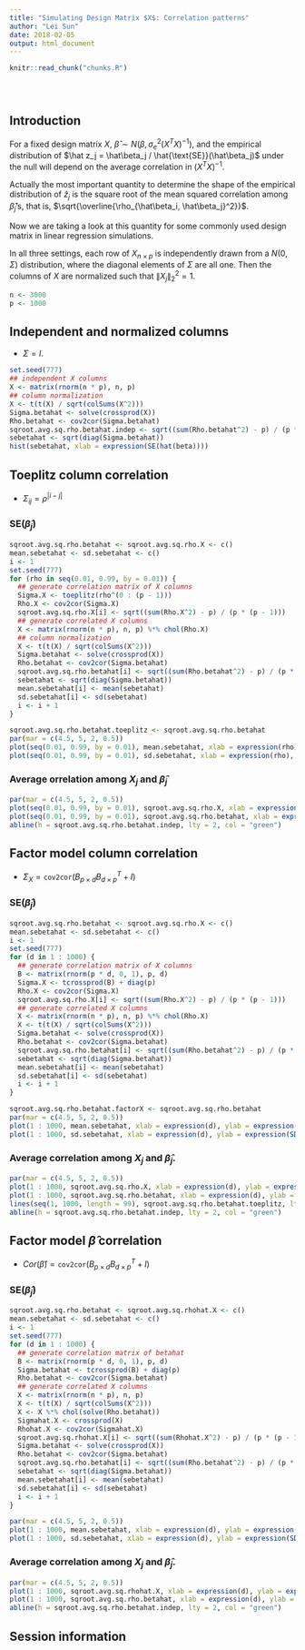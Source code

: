 ```yaml
---
title: "Simulating Design Matrix $X$: Correlation patterns"
author: "Lei Sun"
date: 2018-02-05
output: html_document
---
```


<!-- The file analysis/chunks.R contains chunks that define default settings
shared across the workflowr files. -->
```r
knitr::read_chunk("chunks.R")
```

<!-- Update knitr chunk options -->
```r
```

<!-- Insert the date the file was last updated -->
```r
```

<!-- Insert the code version (Git commit SHA1) if Git repository exists and R
 package git2r is installed -->
```r
```

<!-- Add your analysis here -->

## Introduction

For a fixed design matrix $X$, $\hat\beta \sim N(\beta, \sigma_e^2(X^TX)^{-1})$, and the empirical distribution of $\hat z_j = \hat\beta_j / \hat{\text{SE}}(\hat\beta_j)$ under the null will depend on the average correlation in $(X^TX)^{-1}$.

Actually the most important quantity to determine the shape of the empirical distribution of $\hat z_j$ is the square root of the mean squared correlation among $\hat\beta_j$'s, that is, $\sqrt{\overline{\rho_{\hat\beta_i, \hat\beta_j}^2}}$.

Now we are taking a look at this quantity for some commonly used design matrix in linear regression simulations.

In all three settings, each row of $X_{n \times p}$ is independently drawn from a $N(0, \Sigma)$ distribution, where the diagonal elements of $\Sigma$ are all one. Then the columns of $X$ are normalized such that $\|X_j\|_2^2 = 1$.

```r
n <- 3000
p <- 1000
```

## Independent and normalized columns

- $\Sigma = I$.

```r
set.seed(777)
## independent X columns
X <- matrix(rnorm(n * p), n, p)
## column normalization
X <- t(t(X) / sqrt(colSums(X^2)))
Sigma.betahat <- solve(crossprod(X))
Rho.betahat <- cov2cor(Sigma.betahat)
sqroot.avg.sq.rho.betahat.indep <- sqrt((sum(Rho.betahat^2) - p) / (p * (p - 1)))
sebetahat <- sqrt(diag(Sigma.betahat))
hist(sebetahat, xlab = expression(SE(hat(beta))))
```

## Toeplitz column correlation

- $\Sigma_{ij} = \rho^{|i - j|}$

### $\text{SE}\left(\hat\beta_j\right)$

```r
sqroot.avg.sq.rho.betahat <- sqroot.avg.sq.rho.X <- c()
mean.sebetahat <- sd.sebetahat <- c()
i <- 1
set.seed(777)
for (rho in seq(0.01, 0.99, by = 0.01)) {
  ## generate correlation matrix of X columns
  Sigma.X <- toeplitz(rho^(0 : (p - 1)))
  Rho.X <- cov2cor(Sigma.X)
  sqroot.avg.sq.rho.X[i] <- sqrt((sum(Rho.X^2) - p) / (p * (p - 1)))
  ## generate correlated X columns
  X <- matrix(rnorm(n * p), n, p) %*% chol(Rho.X)
  ## column normalization
  X <- t(t(X) / sqrt(colSums(X^2)))
  Sigma.betahat <- solve(crossprod(X))
  Rho.betahat <- cov2cor(Sigma.betahat)
  sqroot.avg.sq.rho.betahat[i] <- sqrt((sum(Rho.betahat^2) - p) / (p * (p - 1)))
  sebetahat <- sqrt(diag(Sigma.betahat))
  mean.sebetahat[i] <- mean(sebetahat)
  sd.sebetahat[i] <- sd(sebetahat)
  i <- i + 1
}
```

```r
sqroot.avg.sq.rho.betahat.toeplitz <- sqroot.avg.sq.rho.betahat
par(mar = c(4.5, 5, 2, 0.5))
plot(seq(0.01, 0.99, by = 0.01), mean.sebetahat, xlab = expression(rho), ylab = expression(bar(SE(hat(beta[j])))))
plot(seq(0.01, 0.99, by = 0.01), sd.sebetahat, xlab = expression(rho), ylab = expression(SD(SE(hat(beta[j])))))
```

### Average orrelation among $X_j$ and $\hat\beta_j$

```r
par(mar = c(4.5, 5, 2, 0.5))
plot(seq(0.01, 0.99, by = 0.01), sqroot.avg.sq.rho.X, xlab = expression(rho), ylab = expression(sqrt(bar(rho[ij]^2))), type = "o", pch = 17, main = expression(Cor(X)), cex = 0.2)
plot(seq(0.01, 0.99, by = 0.01), sqroot.avg.sq.rho.betahat, xlab = expression(rho), ylab = expression(sqrt(bar(rho[ij]^2))), type = "o", pch = 2, main = expression(Cor(hat(beta))), cex = 0.2)
abline(h = sqroot.avg.sq.rho.betahat.indep, lty = 2, col = "green")
```

## Factor model column correlation

- $\Sigma_X = \texttt{cov2cor}(B_{p \times d}B_{d\times p}^T + I)$

### $\text{SE}\left(\hat\beta_j\right)$

```r
sqroot.avg.sq.rho.betahat <- sqroot.avg.sq.rho.X <- c()
mean.sebetahat <- sd.sebetahat <- c()
i <- 1
set.seed(777)
for (d in 1 : 1000) {
  ## generate correlation matrix of X columns
  B <- matrix(rnorm(p * d, 0, 1), p, d)
  Sigma.X <- tcrossprod(B) + diag(p)
  Rho.X <- cov2cor(Sigma.X)
  sqroot.avg.sq.rho.X[i] <- sqrt((sum(Rho.X^2) - p) / (p * (p - 1)))
  ## generate correlated X columns
  X <- matrix(rnorm(n * p), n, p) %*% chol(Rho.X)
  X <- t(t(X) / sqrt(colSums(X^2)))
  Sigma.betahat <- solve(crossprod(X))
  Rho.betahat <- cov2cor(Sigma.betahat)
  sqroot.avg.sq.rho.betahat[i] <- sqrt((sum(Rho.betahat^2) - p) / (p * (p - 1)))
  sebetahat <- sqrt(diag(Sigma.betahat))
  mean.sebetahat[i] <- mean(sebetahat)
  sd.sebetahat[i] <- sd(sebetahat)
  i <- i + 1
}
```

```r
sqroot.avg.sq.rho.betahat.factorX <- sqroot.avg.sq.rho.betahat
par(mar = c(4.5, 5, 2, 0.5))
plot(1 : 1000, mean.sebetahat, xlab = expression(d), ylab = expression(bar(SE(hat(beta[j])))))
plot(1 : 1000, sd.sebetahat, xlab = expression(d), ylab = expression(SD(SE(hat(beta[j])))))
```

### Average correlation among $X_j$ and $\hat\beta_j$.

```r
par(mar = c(4.5, 5, 2, 0.5))
plot(1 : 1000, sqroot.avg.sq.rho.X, xlab = expression(d), ylab = expression(sqrt(bar(rho[ij]^2))), type = "o", pch = 17, main = expression(Cor(X)), cex = 0.2)
plot(1 : 1000, sqroot.avg.sq.rho.betahat, xlab = expression(d), ylab = expression(sqrt(bar(rho[ij]^2))), type = "o", pch = 2, main = expression(Cor(hat(beta))), cex = 0.2, ylim = range(sqroot.avg.sq.rho.betahat, sqroot.avg.sq.rho.betahat.toeplitz, sqroot.avg.sq.rho.betahat.indep))
lines(seq(1, 1000, length = 99), sqroot.avg.sq.rho.betahat.toeplitz, lty = 2, col = "blue")
abline(h = sqroot.avg.sq.rho.betahat.indep, lty = 2, col = "green")
```

## Factor model $\hat\beta$ correlation

- $Cor(\hat\beta) = \texttt{cov2cor}(B_{p \times d}B_{d\times p}^T + I)$

### $\text{SE}\left(\hat\beta_j\right)$

```r
sqroot.avg.sq.rho.betahat <- sqroot.avg.sq.rhohat.X <- c()
mean.sebetahat <- sd.sebetahat <- c()
i <- 1
set.seed(777)
for (d in 1 : 1000) {
  ## generate correlation matrix of betahat
  B <- matrix(rnorm(p * d, 0, 1), p, d)
  Sigma.betahat <- tcrossprod(B) + diag(p)
  Rho.betahat <- cov2cor(Sigma.betahat)
  ## generate correlated X columns
  X <- matrix(rnorm(n * p), n, p)
  X <- t(t(X) / sqrt(colSums(X^2)))
  X <- X %*% chol(solve(Rho.betahat))
  Sigmahat.X <- crossprod(X)
  Rhohat.X <- cov2cor(Sigmahat.X)
  sqroot.avg.sq.rhohat.X[i] <- sqrt((sum(Rhohat.X^2) - p) / (p * (p - 1)))
  Sigma.betahat <- solve(crossprod(X))
  Rho.betahat <- cov2cor(Sigma.betahat)
  sqroot.avg.sq.rho.betahat[i] <- sqrt((sum(Rho.betahat^2) - p) / (p * (p - 1)))
  sebetahat <- sqrt(diag(Sigma.betahat))
  mean.sebetahat[i] <- mean(sebetahat)
  sd.sebetahat[i] <- sd(sebetahat)
  i <- i + 1
}
```

```r
par(mar = c(4.5, 5, 2, 0.5))
plot(1 : 1000, mean.sebetahat, xlab = expression(d), ylab = expression(bar(SE(hat(beta[j])))))
plot(1 : 1000, sd.sebetahat, xlab = expression(d), ylab = expression(SD(SE(hat(beta[j])))))
```

### Average correlation among $X_j$ and $\hat\beta_j$.

```r
par(mar = c(4.5, 5, 2, 0.5))
plot(1 : 1000, sqroot.avg.sq.rhohat.X, xlab = expression(d), ylab = expression(sqrt(bar(hat(rho)[ij]^2))), type = "o", pch = 17, main = expression(hat(Cor)(X)), cex = 0.2)
plot(1 : 1000, sqroot.avg.sq.rho.betahat, xlab = expression(d), ylab = expression(sqrt(bar(rho[ij]^2))), type = "o", pch = 2, main = expression(Cor(hat(beta))), cex = 0.2, ylim = range(sqroot.avg.sq.rho.betahat, sqroot.avg.sq.rho.betahat.toeplitz, sqroot.avg.sq.rho.betahat.indep))
abline(h = sqroot.avg.sq.rho.betahat.indep, lty = 2, col = "green")
```

## Session information

<!-- Insert the session information into the document -->
```r
```
